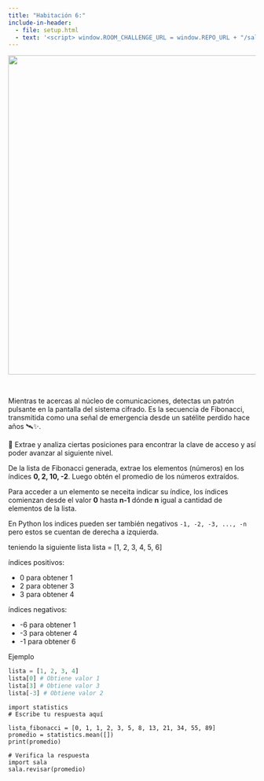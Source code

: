 ```yaml
---
title: "Habitación 6:"
include-in-header:
  - file: setup.html
  - text: '<script> window.ROOM_CHALLENGE_URL = window.REPO_URL + "/sala_06.py"; </script>'
---
```


<center>
<img src="./img/sala_06.png" width="650">
</center>

<br/>

Mientras te acercas al núcleo de comunicaciones, detectas un patrón pulsante en la pantalla del sistema cifrado. Es la
secuencia de Fibonacci, transmitida como una señal de emergencia desde un satélite perdido hace años 🛰️✨.

💾 Extrae y analiza ciertas posiciones para encontrar la clave de acceso y así poder avanzar al siguiente nivel.

<div class="alert alert-info">
De la lista de Fibonacci generada, extrae los elementos (números) en los índices **0, 2, 10, -2**. Luego obtén el
promedio de los números extraídos.
</div>

::: {.callout-tip title="Acceder a elementos de una lista" collapse="true"}
Para acceder a un elemento se neceita indicar su índice, los índices comienzan desde el valor **0** hasta **n-1** dónde **n** igual a cantidad de elementos de la lista.

En Python los indices pueden ser también negativos `-1, -2, -3, ..., -n` pero estos se cuentan de derecha a izquierda.


teniendo la siguiente lista lista = [1, 2, 3, 4, 5, 6]

índices positivos:

* 0 para obtener 1
* 2 para obtener 3
* 3 para obtener 4

índices negativos:

* -6 para obtener 1
* -3 para obtener 4
* -1 para obtener 6

Ejemplo
```python 
lista = [1, 2, 3, 4]
lista[0] # Obtiene valor 1
lista[3] # Obtiene valor 3
lista[-3] # Obtiene valor 2
```
:::

```pyodide-python
import statistics
# Escribe tu respuesta aquí

lista_fibonacci = [0, 1, 1, 2, 3, 5, 8, 13, 21, 34, 55, 89]
promedio = statistics.mean([])
print(promedio)

# Verifica la respuesta
import sala
sala.revisar(promedio)
```